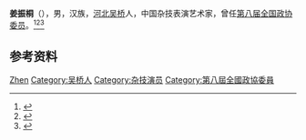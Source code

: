 '''姜振桐'''（{{bd|1945年|}}），男，汉族，[[河北|河北]][[吴桥县|吴桥]]人，中国杂技表演艺术家，曾任[[第八届全国政协委员|第八届全国政协委员]]。<ref>{{Cite web|title=姜振桐|url=http://yzyj.hebeijiaoyu.com.cn/web/areacontent.aspx?id=2082&areaid=10376|accessdate=2021-02-16|work=燕赵文化}}</ref><ref>{{Cite book|title=历届全国政协委员人名辞典|author=|publisher=中国国际广播出版社|year=1996|isbn=9787507813746|location=北京|pages=}}</ref><ref>{{Cite book|title=中华人民共和国职官志|author=何虎生, 李耀东, 向常福主编|publisher=中国社会出版社|year=2003|isbn=9787800883934|location=北京|pages=}}</ref>

== 参考资料 ==
{{reflist}}

{{Authority control}}
{{DEFAULTSORT:Jiang姜}}
[[Category:姜姓|Zhen]]
[[Category:吴桥人|Category:吴桥人]]
[[Category:杂技演员|Category:杂技演员]]
[[Category:第八屆全國政協委員|Category:第八屆全國政協委員]]

{{中国人物小作品}}